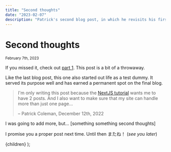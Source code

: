 ```yaml
---
title: "Second thoughts"
date: "2023-02-07"
description: "Patrick's second blog post, in which he revisits his first blog post and has some second thoughts."
---
```



# Second thoughts

<small>February 7th, 2023</small>

If you missed it, check out [part 1](/posts/first-thoughts). This post is a bit of a throwaway.

Like the last blog post, this one also started out life as a test dummy. It served its purpose well and has earned a permanent spot on the final blog.

> I'm only writing this post because the [NextJS tutorial](https://nextjs.org/learn/basics/data-fetching/blog-data) wants me to have 2 posts. And I also want to make sure that my site can handle more than just one page...
>
> – Patrick Coleman, December 12th, 2022

I was going to add more, but... [something something second thoughts]

I promise you a proper post next time. Until then またね！ (_see you later_)

  <PostLayout title={title} description={description}>
    {children}
  </PostLayout>
);
